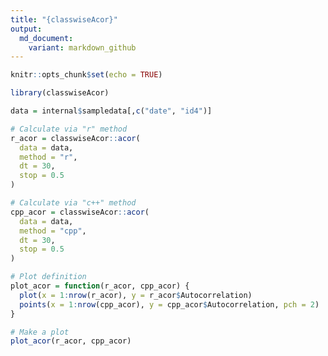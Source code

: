 ```yaml
---
title: "{classwiseAcor}"
output:
  md_document:
    variant: markdown_github
---
```


```r
knitr::opts_chunk$set(echo = TRUE)
```

```r
library(classwiseAcor)

data = internal$sampledata[,c("date", "id4")]

# Calculate via "r" method
r_acor = classwiseAcor::acor(
  data = data, 
  method = "r",
  dt = 30, 
  stop = 0.5
)

# Calculate via "c++" method
cpp_acor = classwiseAcor::acor(
  data = data, 
  method = "cpp",
  dt = 30, 
  stop = 0.5
)
```

```r
# Plot definition
plot_acor = function(r_acor, cpp_acor) {
  plot(x = 1:nrow(r_acor), y = r_acor$Autocorrelation)
  points(x = 1:nrow(cpp_acor), y = cpp_acor$Autocorrelation, pch = 2)
}

# Make a plot
plot_acor(r_acor, cpp_acor)
```
